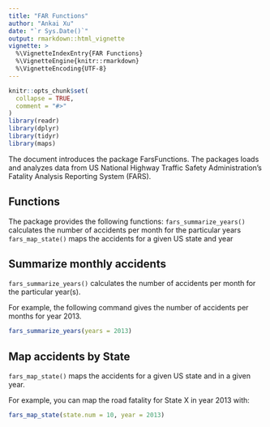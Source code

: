 ```yaml
---
title: "FAR Functions"
author: "Ankai Xu"
date: "`r Sys.Date()`"
output: rmarkdown::html_vignette
vignette: >
  %\VignetteIndexEntry{FAR Functions}
  %\VignetteEngine{knitr::rmarkdown}
  %\VignetteEncoding{UTF-8}
---
```


```r
knitr::opts_chunk$set(
  collapse = TRUE,
  comment = "#>"
)
library(readr)
library(dplyr)
library(tidyr)
library(maps)
```

The document introduces the package FarsFunctions. The packages loads and analyzes data from US 
National Highway Traffic Safety Administration's Fatality Analysis Reporting System (FARS).

## Functions
The package provides the following functions:
`fars_summarize_years()` calculates the number of accidents per month for the particular years
`fars_map_state()` maps the accidents for a given US state and year


## Summarize monthly accidents

`fars_summarize_years()` calculates the number of accidents per month for the particular year(s).

For example, the following command gives the number of accidents per months for year 2013.
```r
fars_summarize_years(years = 2013)
```

## Map accidents by State
`fars_map_state()` maps the accidents for a given US state and in a given year.

For example, you can map the road fatality for State X in year 2013 with:
```r
fars_map_state(state.num = 10, year = 2013)
```

